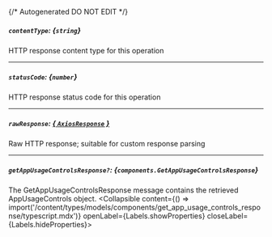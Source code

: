 {/* Autogenerated DO NOT EDIT  */}

##### `contentType`: *{`string`}*
HTTP response content type for this operation

---
##### `statusCode`: *{`number`}*
HTTP response status code for this operation

---
##### `rawResponse`: [*{ `AxiosResponse` }*](https://axios-http.com/docs/res_schema)
Raw HTTP response; suitable for custom response parsing

---
##### `getAppUsageControlsResponse?`: *{`components.GetAppUsageControlsResponse`}*
The GetAppUsageControlsResponse message contains the retrieved AppUsageControls object.
<Collapsible content={() => import('/content/types/models/components/get_app_usage_controls_response/typescript.mdx')} openLabel={Labels.showProperties} closeLabel={Labels.hideProperties}>
</Collapsible>


